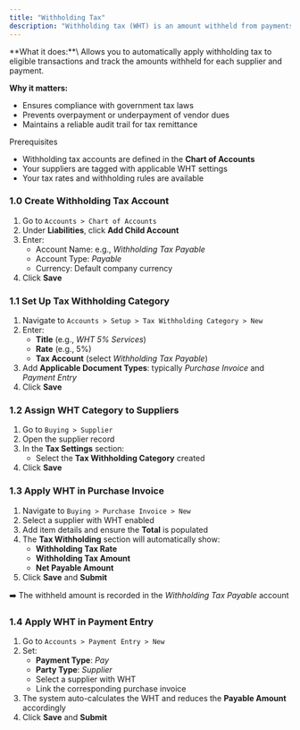```yaml
---
title: "Withholding Tax"
description: "Withholding tax (WHT) is an amount withheld from payments made to vendors, contractors, or service providers and paid directly to the tax authority. In the CGIC App, you can configure and manage withholding tax seamlessly across purchase and payment transactions to stay compliant and maintain accurate financial records."
---
```


<Accordion title="Overview">
  **What it does:**\
  Allows you to automatically apply withholding tax to eligible transactions and track the amounts withheld for each supplier and payment.

  **Why it matters:**

  - Ensures compliance with government tax laws
  - Prevents overpayment or underpayment of vendor dues
  - Maintains a reliable audit trail for tax remittance
</Accordion>

<Info>
  Prerequisites

  - Withholding tax accounts are defined in the **Chart of Accounts**
  - Your suppliers are tagged with applicable WHT settings
  - Your tax rates and withholding rules are available
</Info>

### 1.0 Create Withholding Tax Account

1. Go to `Accounts > Chart of Accounts`
2. Under **Liabilities**, click **Add Child Account**
3. Enter:
   - Account Name: e.g., _Withholding Tax Payable_
   - Account Type: _Payable_
   - Currency: Default company currency
4. Click **Save**

### 1.1 Set Up Tax Withholding Category

1. Navigate to `Accounts > Setup > Tax Withholding Category > New`
2. Enter:
   - **Title** (e.g., _WHT 5% Services_)
   - **Rate** (e.g., 5%)
   - **Tax Account** (select _Withholding Tax Payable_)
3. Add **Applicable Document Types**: typically _Purchase Invoice_ and _Payment Entry_
4. Click **Save**

### 1.2 Assign WHT Category to Suppliers

1. Go to `Buying > Supplier`
2. Open the supplier record
3. In the **Tax Settings** section:
   - Select the **Tax Withholding Category** created
4. Click **Save**

### 1.3 Apply WHT in Purchase Invoice

1. Navigate to `Buying > Purchase Invoice > New`
2. Select a supplier with WHT enabled
3. Add item details and ensure the **Total** is populated
4. The **Tax Withholding** section will automatically show:
   - **Withholding Tax Rate**
   - **Withholding Tax Amount**
   - **Net Payable Amount**
5. Click **Save** and **Submit**

➡️ The withheld amount is recorded in the _Withholding Tax Payable_ account

### 1.4 Apply WHT in Payment Entry

1. Go to `Accounts > Payment Entry > New`
2. Set:
   - **Payment Type**: _Pay_
   - **Party Type**: _Supplier_
   - Select a supplier with WHT
   - Link the corresponding purchase invoice
3. The system auto-calculates the WHT and reduces the **Payable Amount** accordingly
4. Click **Save** and **Submit**